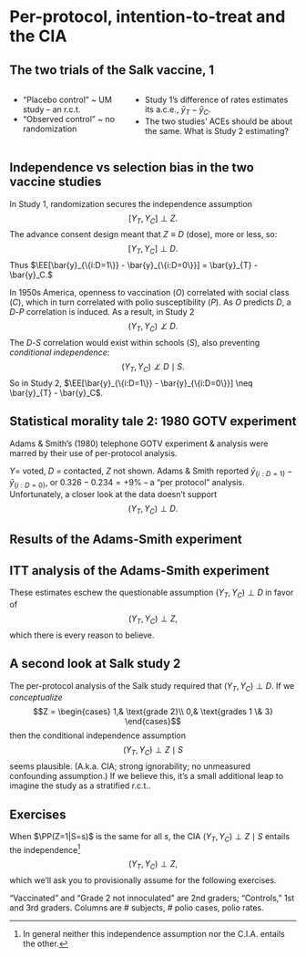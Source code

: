 # Per-protocol, intention-to-treat and the CIA

## The two trials of the Salk vaccine, 1

\medskip
\includegraphics[width=.8\linewidth]{SalkVtable-full.jpg}
\note{
\begin{itemize}
\item The Salk vaccine and its two trials.
\item Long a staple of intro stats courses. Moral: RCTS good, observational studies bad.
\item Indeed, observational studies do have a greater potential to mislead, as the example will show.
\item It's an unusually nice, RCT with double-blinding, a placebo, and informed consent in advance of random assignment.
\item The observational study nicely addressed regional variation in polio rates, but didn't have a remedy for systematic differences in who would participate.
\end{itemize}}

:::::: {.columns}
:::{.column width="40\%"}
- "Placebo control" ~ UM study -- an r.c.t. 
- "Observed control" ~ no randomization
\pause
:::
:::{.column width="60\%"}
- Study 1's difference of rates estimates its a.c.e., $\bar{y}_T - \bar{y}_C$.
- The two studies' ACEs should be about the same. What is Study 2 estimating?
:::
::::::

##  Independence vs selection bias in the two vaccine studies 

In Study 1, randomization secures the independence assumption
$$[Y_{T}, Y_{C}] \perp Z.$$
The advance consent design meant that $Z \equiv D$ (dose), more or less, so:
$$[Y_{T}, Y_{C}] \perp D.$$
Thus $\EE[\bar{y}_{\{i:D=1\}} - \bar{y}_{\{i:D=0\}}] = \bar{y}_{T} - \bar{y}_C.$ 

In 1950s America, openness to vaccination ($O$) correlated with social class ($C$), which in turn correlated with polio susceptibility ($P$).  As $O$ predicts $D$, a $D$-$P$ correlation is induced. As a result, in Study 2 
$$(Y_{T}, Y_{C}) \not\perp D.$$
The $D$-$S$ correlation would exist within schools ($S$), also preventing _conditional independence_:
$$(Y_{T}, Y_{C}) \not\perp D \mid S.$$
So in Study 2, $\EE[\bar{y}_{\{i:D=1\}} - \bar{y}_{\{i:D=0\}}] \neq \bar{y}_{T} - \bar{y}_C$.

## Statistical morality tale 2: 1980 GOTV experiment

Adams & Smith's (1980) telephone GOTV experiment & analysis were marred by their use of per-protocol analysis.

  \begin{columns}
    \begin{column}{0.6\linewidth}
      \begin{tabular}{r@{\hspace{.5em}}rr} \hline
%  \multicolumn{2}{l}{Status} & $n$ \\
% \hline
\multicolumn{3}{l}{\underline{Contacted by caller}} \\
 & Voted & 310 \\
 & No vote & 640 \\
 & all & 950 \\ \hline
\multicolumn{3}{l}{\underline{Not contacted}} \\
 & Voted & 397 \\
 & No vote & 1303 \\
 & all & 1700 \\  \hline
      \end{tabular}
    \end{column}
    \begin{column}{0.4\linewidth}
      \igrphx{70srotaryphone}
    \end{column}
  \end{columns}

$Y$= voted, $D$ = contacted, $Z$ not shown. Adams & Smith reported $\bar{y}_{\{i:D=1\}} - \bar{y}_{\{i:D=0\}}$, or $0.326 - 0.234 = +9$\% -- a "per protocol" analysis.  Unfortunately, a closer look at the data doesn't support
$$(Y_{T}, Y_{C}) \perp D.$$ 

## Results of the Adams-Smith experiment

\includegraphics[height=.9\textheight]{images/ASdesign2edited}

## ITT analysis of the Adams-Smith experiment

  \begin{columns}
    \begin{column}{0.5\linewidth}
      \begin{tabular}{r@{\hspace{.5em}}rr} \hline
%  \multicolumn{2}{l}{Status} & $n$ \\
% \hline
\multicolumn{3}{l}{\underline{Telephone group}} \\
 & Contacted & 950 \\
 & No contact & 375 \\
 & all & 1325 \\ \hline
\multicolumn{3}{l}{\underline{Control group}} \\
 & Contacted & 0 \\
 & No contact & 1325 \\
 & all & 1325 \\  \hline
      \end{tabular}
\mh{$\hat{\text{ITT}}_{D} = 0.717-0=71.7\%$}
\end{column}
    \begin{column}{0.5\linewidth}
      \begin{tabular}{r@{\hspace{.5em}}rr} \hline
%  \multicolumn{2}{l}{Status} & $n$ \\
% \hline
\multicolumn{3}{l}{\underline{Telephone group}} \\
 & Voted &  392 \\
 & No vote &  \\
 & all & 1325 \\ \hline
\multicolumn{3}{l}{\underline{Control group}} \\
 & Voted &  315 \\
 & No vote &  \\
 & all & 1325 \\  \hline
      \end{tabular}
 \mh{$\hat{\text{ITT}}_{Y} = 0.296 - 0.238 = 5.8\%$}
    \end{column}
  \end{columns}

These estimates eschew the questionable assumption $(Y_{T}, Y_{C}) \perp D$ in favor of
$$(Y_{T}, Y_{C}) \perp Z,$$
which there is every reason to believe.

\note{The Bloom ratio is 8.1\%, a bit less that A \& S's 9\%.}

## A second look at Salk study 2

The per-protocol analysis of the Salk study required that $(Y_{T}, Y_{C}) \perp D$. If we *conceptualize*
$$Z = \begin{cases} 1,& \text{grade 2}\\
0,& \text{grades 1 \& 3} \end{cases}$$
then the conditional independence assumption
$$(Y_{T}, Y_{C}) \perp Z \mid S$$
seems plausible. (A.k.a. CIA; strong ignorability; no unmeasured confounding assumption.) If we believe this, it's a small additional leap to imagine the study as a stratified r.c.t..


## Exercises

When $\PP(Z=1|S=s)$ is the same for all $s$, the CIA $(Y_{T}, Y_{C}) \perp Z \mid S$ entails the independence^[In general neither this independence assumption nor the C.I.A. entails the other.]
$$(Y_{T}, Y_{C}) \perp Z,$$
which we'll ask you to provisionally assume for the following exercises.

"Vaccinated" and "Grade 2 not innoculated" are 2nd graders; "Controls," 1st and 3rd graders. Columns are \# subjects, \# polio cases, polio rates.
  \begin{columns}
    \begin{column}{0.4\linewidth}
\begin{enumerate}
      \item Estimate the $\text{ITT}_Y$.
      \item Estimate $\text{ITT}_D$.
      \item Were there/could there have been ``Never-takers''?
      \item Were there/could there have been ``defiers''?
      \end{enumerate}
    \end{column}
    \begin{column}{0.6\linewidth}
      \igrphx{SalkVtable-observedonly.jpg}
    \end{column}
  \end{columns}
      \begin{enumerate} \addtocounter{enumi}{3}
      \item Were there/could there have been ``always-takers''?  
      \item Use Bloom's method to estimate the CACE.  How does your answer compare to the
        RCT's estimate of the ACE, $(41 -81) = -40$ cases per 100K
        innoculations?
      \end{enumerate}

